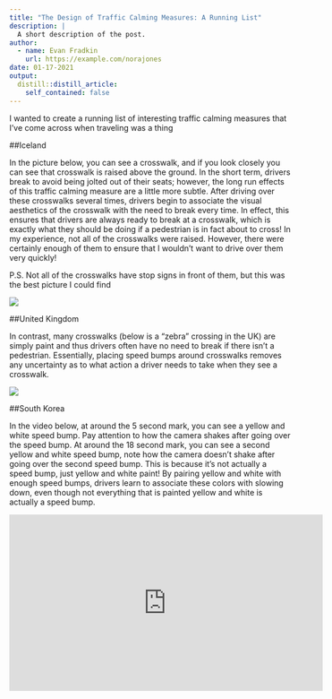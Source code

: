 ```yaml
---
title: "The Design of Traffic Calming Measures: A Running List"
description: |
  A short description of the post.
author:
  - name: Evan Fradkin
    url: https://example.com/norajones
date: 01-17-2021
output:
  distill::distill_article:
    self_contained: false
---
```



I wanted to create a running list of interesting traffic calming measures that I’ve come across when traveling was a thing

##Iceland 

In the picture below, you can see a crosswalk, and if you look closely you can see that crosswalk is raised above the ground. In the short term, drivers break to avoid being jolted out of their seats; however, the long run effects of this traffic calming measure are a little more subtle. After driving over these crosswalks several times, drivers begin to associate the visual aesthetics of the crosswalk with the need to break every time. In effect, this ensures that drivers are always ready to break at a crosswalk, which is exactly what they should be doing if a pedestrian is in fact about to cross! In my experience, not all of the crosswalks were raised. However, there were certainly enough of them to ensure that I wouldn’t want to drive over them very quickly! 

P.S. Not all of the crosswalks have stop signs in front of them, but this was the best picture I could find 

![](iceland_crosswalk.png)

##United Kingdom

In contrast, many crosswalks (below is a “zebra” crossing in the UK) are simply paint and thus drivers often have no need to break if there isn’t a pedestrian. Essentially, placing speed bumps around crosswalks removes any uncertainty as to what action a driver needs to take when they see a crosswalk.

![](Abbey_Road_Zebra.jpg)

##South Korea

In the video below, at around the 5 second mark, you can see a yellow and white speed bump. Pay attention to how the camera shakes after going over the speed bump. At around the 18 second mark, you can see a second yellow and white speed bump, note how the camera doesn’t shake after going over the second speed bump. This is because it’s not actually a speed bump, just yellow and white paint! By pairing yellow and white with enough speed bumps, drivers learn to associate these colors with slowing down, even though not everything that is painted yellow and white is actually a speed bump.

<iframe width="560" height="315" src="https://www.youtube.com/embed/-UpO3zkKdHo" frameborder="0" allow="accelerometer; autoplay; clipboard-write; encrypted-media; gyroscope; picture-in-picture" allowfullscreen></iframe>
   

